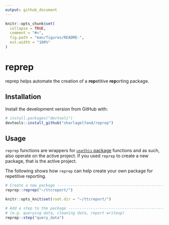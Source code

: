 ```yaml
---
output: github_document
---
```


<!-- README.md is generated from README.Rmd. Please edit that file -->

```r
knitr::opts_chunk$set(
  collapse = TRUE,
  comment = "#>",
  fig.path = "man/figures/README-",
  out.width = "100%"
)
```
# reprep

<!-- badges: start -->
<!-- badges: end -->

reprep helps automate the creation of a **rep**etitive **rep**orting package.

## Installation

Install the development version from GitHub with:

``` r
# install.packages("devtools")
devtools::install_github("sharlagelfand/reprep")
```

## Usage

`reprep` functions are wrappers for [`usethis` package](https://github.com/r-lib/usethis) functions and as such, also operate on the active project. If you used `reprep` to create a new package, that is the active project.

The following shows how `reprep` can help create your own package for repetitive reporting.

```r
# Create a new package ---------------------------------------------------------
reprep::reprep("~/ttcreport/")
```

```r
knitr::opts_knit$set(root.dir = "~/ttcreport/")
```

```r
# Add a step to the package ----------------------------------------------------
# (e.g. querying data, cleaning data, report writeup)
reprep::step("query_data")
```
